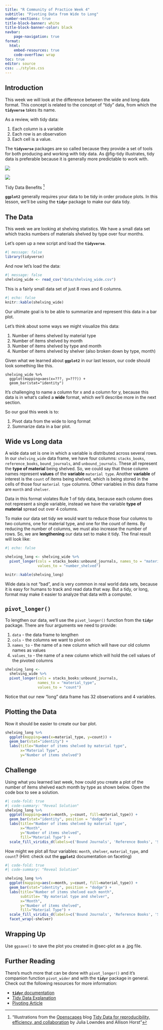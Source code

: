 ```yaml
---
title: "R Community of Practice Week 4"
subtitle: "Pivoting Data from Wide to Long"
number-sections: true
title-block-banner: white
title-block-banner-color: black
navbar:
    page-navigation: true
format: 
  html:
    embed-resources: true
    code-overflow: wrap
toc: true
editor: source
css: ../styles.css
---
```


## Introduction
This week we will look at the difference between the wide and long data format. This concept is related to the concept of "tidy" data, from which the **`tidyverse`** takes its name.

As a review, with tidy data:

1. Each column is a variable
1. Each row is an observation
1. Each cell is a value.

The **`tidyverse`** packages are so called because they provide a set of tools for both producing and working with tidy data. As @fig-tidy illustrates, tidy data is preferable because it is generally more predictable to work with.

::: {#fig-tidy layout-ncol=2}

![](horst_tidydata_2.jpg){fig-alt="There are two sets of anthropomorphized data tables. The top group of three tables are all rectangular and smiling, with a shared speech bubble reading “our columns are variables and our rows are observations!”. Text to the left of that group reads “The standard structure of tidy data means that “tidy datasets are all alike…” The lower group of four tables are all different shapes, look ragged and concerned, and have different speech bubbles reading (from left to right) “my column are values and my rows are variables”, “I have variables in columns AND in rows”, “I have multiple variables in a single column”, and “I don’t even KNOW what my deal is.” Next to the frazzled data tables is text “...but every messy dataset is messy in its own way. -Hadley Wickham.”"}

![](horst_tidy_data_3.jpg){fig-alt="On the left is a happy cute fuzzy monster holding a rectangular data frame with a tool that fits the data frame shape. On the workbench behind the monster are other data frames of similar rectangular shape, and neatly arranged tools that also look like they would fit those data frames. The workbench looks uncluttered and tidy. The text above the tidy workbench reads “When working with tidy data, we can use the same tools in similar ways for different datasets…” On the right is a cute monster looking very frustrated, using duct tape and other tools to haphazardly tie data tables together, each in a different way. The monster is in front of a messy, cluttered workbench. The text above the frustrated monster reads “...but working with untidy data often means reinventing the wheel with one-time approaches that are hard to iterate or reuse.”"}

Tidy Data Benefits ^["Illustrations from the [Openscapes](https://www.openscapes.org/) blog [Tidy Data for reproducibility, efficiency, and collaboration](https://www.openscapes.org/blog/2020/10/12/tidy-data/) by Julia Lowndes and Allison Horst"]

:::

**`ggplot2`** generally requires your data to be tidy in order produce plots. In this lesson, we'll be using the **`tidyr`** package to make our data tidy.

## The Data

This week we are looking at shelving statistics. We have a small data set which tracks numbers of materials shelved by type over four months.

Let's open up a new script and load the **`tidyverse`**.

```r
#| message: false
library(tidyverse)

```

And now let's load the data:

```r
#| message: false
shelving_wide <- read_csv("data/shelving_wide.csv")

```

This is a fairly small data set of just 8 rows and 6 columns.

```r
#| echo: false
knitr::kable(shelving_wide)
```

Our ultimate goal is to be able to summarize and represent this data in a bar plot. 

Let's think about some ways we might visualize this data:

1. Number of items shelved by material type
2. Number of items shelved by month
3. Number of items shelved by type and month
4. Number of items shelved by shelver (also broken down by type, month)

Given what we learned about **`ggplot2`** in our last lesson, our code should look something like this.

``` 
shelving_wide %>% 
  ggplot(mapping=aes(x=???, y=???)) +
  geom_bar(stat="identity")

```

It's challenging to name a column for x and a column for y, because this data is in what's called a **wide** format, which we'll describe more in the next section. 

So our goal this week is to:

1. Pivot data from the wide to long format
2. Summarize data in a bar plot. 


## Wide vs Long data

A wide data set is one in which a variable is distributed across several rows. In our `shelving_wide` data frame, we have four columns: `stacks_books`, `reference_books`, `bound_journals`, and `unbound_journals`. These all represent the **type of material** being shelved. So, we could say that those column names represent **values** of the **variable** `material type`.  Another **variable** of interest is the `count` of items being shelved, which is being stored in the cells of those four `material type` columns. Other variables in this data frame are `month` and `shelver`. 

Data in this format violates Rule 1 of tidy data, because each column does not represent a single variable, instead we have the variable **type of material** spread out over 4 columns. 

To make our data set tidy we would want to reduce those four columns to two columns, one for material type, and one for the count of items. By reducing the number of columns, we must also increase the number of rows. So, we are **lengthening** our data set to make it tidy. The final result will look like:

:::{.scrolling}

```r
#| echo: false

shelving_long <- shelving_wide %>% 
  pivot_longer(cols = stacks_books:unbound_journals, names_to = "material_type",
               values_to = "number_shelved")

knitr::kable(shelving_long)
```

:::

:::{.callout-note}

Wide data is not "bad", and is very common in real world data sets, because it is easy for humans to track and read data that way. But a tidy, or long, format may make it easier to analyze that data with a computer.
:::

## `pivot_longer()`

To lengthen our data, we'll use the `pivot_longer()` function from the **`tidyr`** package. There are four arguments we need to provide:

1. `data` - the data frame to lengthen
1. `cols` - the columns we want to pivot on
1. `names_to` - the name of a new column which will have our old column names as values
1. `values_to` - the name of a new column which will hold the cell values of the pivoted columns

```r
shelving_long <- 
  shelving_wide %>% 
  pivot_longer(cols = stacks_books:unbound_journals, 
               names_to = "material_type",
               values_to = "count")
```

Notice that our new "long" data frame has 32 observations and 4 variables.

## Plotting the Data {#sec-plot}

Now it should be easier to create our bar plot.

```r
shelving_long %>% 
  ggplot(mapping=aes(x=material_type, y=count)) +
  geom_bar(stat="identity") +
  labs(title="Number of items shelved by material type", 
       x="Material Type", 
       y="Number of items shelved")

```

## Challenge

Using what you learned last week, how could you create a plot of the number of items shelved each month by type as shown below. Open the code box to see a solution.

```r
#| code-fold: true
#| code-summary: "Reveal Solution"
shelving_long %>% 
  ggplot(mapping=aes(x=month, y=count, fill=material_type)) +
  geom_bar(stat="identity", position = "dodge") +
  labs(title="Number of items shelved by material type", 
       x="Month", 
       y="Number of items shelved", 
       fill="Material Type") +
  scale_fill_viridis_d(labels=c('Bound Journals', 'Reference Books', 'Stacks Books', 'Unbound Journals'))

```

How might we plot all four variables: `month`, `shelver`, `material_type`, and `count`? (Hint: check out the **`ggplot2`** documentation on faceting)

```r
#| code-fold: true
#| code-summary: "Reveal Solution"

shelving_long %>% 
  ggplot(mapping=aes(x=month, y=count, fill=material_type)) +
  geom_bar(stat="identity", position = "dodge") +
  labs(title="Number of items shelved each month",
       subtitle= "By material type and shelver", 
       x="Month", 
       y="Number of items shelved", 
       fill="Material Type") +
  scale_fill_viridis_d(labels=c('Bound Journals', 'Reference Books', 'Stacks Books', 'Unbound Journals')) +
  facet_wrap(~shelver)

```

## Wrapping Up

Use `ggsave()` to save the plot you created in @sec-plot as a .jpg file. 

## Further Reading

There's much more that can be done with `pivot_longer()` and it's companion function `pivot_wider` and with the **`tidyr`** package in general. Check out the following resources for more information:

- [**`tidyr`** documentation](https://tidyr.tidyverse.org/)
- [Tidy Data Explanation](https://tidyr.tidyverse.org/articles/tidy-data.html)
- [Pivoting Article](https://tidyr.tidyverse.org/articles/pivot.html)



